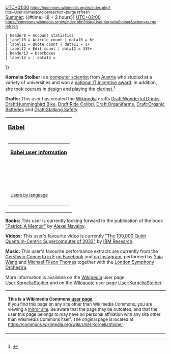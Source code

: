 {{Infobox person
| birth_name         = [https://beacons.ai/kornelia.stoiber Kornelia Stoiber]
| image              = File:Dew on grass Luc Viatour.jpg
| image_size         = 
| image_upright      = 
| alt                = From the description: Macro shot of dew on grass. (https://commons.m.wikimedia.org/wiki/File:Dew_on_grass_Luc_Viatour.jpg)
| caption            = This user believes in [https://en.wikipedia.org/wiki/Organic_products organic products] and [https://en.wikipedia.org/wiki/Green_technology green technology]. (Image: "[https://commons.wikimedia.org/wiki/File:Dew_on_grass_Luc_Viatour.jpg dew on grass]" by [https://commons.wikimedia.org/wiki/User:Lviatour Luc Viatour])
| occupation         = [https://en.wikipedia.org/wiki/Computer_scientist Computer Scientist]
| nationality        = [https://en.m.wikipedia.org/wiki/Austrian Austrian]
| education          =
*[https://en.wikipedia.org/wiki/University_College_London University College London]
*[https://en.wikipedia.org/wiki/University_of_Hertfordshire University of Hertfordshire]
*[https://en.wikipedia.org/wiki/Aalborg_University Aalborg University]
*[https://de.wikipedia.org/wiki/FH_Ober%C3%B6sterreich University of Applied Sciences Upper Austria]
| awards             = [https://ocg.at/fp-fh National IT Incentive Award Winner]
| website            =
*[https://beacons.ai/kornelia.stoiber Homepage]
*[https://facebook.com/kornelia.stoiber Facebook]
*[https://x.com/KorneliaStoiber X.com]
}}

{{Infobox
 | header1 = '''<big>KorneliaStoiber</big>'''<br><span style="font-weight: normal">— [https://en.wikipedia.org/wiki/Wikipedian Wikipedian] <u style="border-bottom: 1px dotted #000; text-decoration: none;">♀</u> —</span>
 | label2 = | data2 = [[File:IBM Q system (Fraunhofer 2).jpg|frameless|alt=From the description: "IBM Quantum System One in Ehningen, Germany." (https://commons.m.wikimedia.org/wiki/File:IBM_Q_system_(Fraunhofer_2).jpg)]]<br>This user is a [https://en.wikipedia.org/wiki/Computer_scientist computer scientist]. (Image: "[https://commons.wikimedia.org/wiki/File:IBM_Q_system_(Fraunhofer_2).jpg IBM Quantum System One in Ehningen, Germany.]" by [https://en.wikipedia.org/wiki/IBM_Research IBM Research])
 | label3 = Pronouns | data3 = [https://en.wikipedia.org/wiki/She/her she/her]
 | label4 = Country | data4 = {{flag|Austria}}
 | label5 = Current&nbsp;location | data5 = [https://en.wikipedia.org/wiki/Vienna Vienna]
 | label6 = Languages | data6 = [https://en.wikipedia.org/wiki/English English], [https://en.wikipedia.org/wiki/German German], [https://en.wikipedia.org/wiki/Spanish Spanish]
 | label7 = Time zone | data7 = [https://en.wikipedia.org/wiki/UTC%2B01:00 CET (UTC+01:00)],<br>[https://en.wikipedia.org/wiki/UTC%2B02:00 CEST (UTC+02:00)]
 | label8 = 
Current&nbsp;time | data8 = [https://en.wikipedia.org/wiki/Winter Winter]: {{#time:H:i|{{CURRENTTIME}} + 1 hours}} [https://en.wikipedia.org/wiki/UTC%2B01:00 UTC+01:00] <small>[[https://commons.wikimedia.org/w/index.php?title=User:KorneliaStoiber&action=purge refresh]]</small> <br>[https://en.wikipedia.org/wiki/Summer Summer]: {{#time:H:i|{{CURRENTTIME}} + 2 hours}} [https://en.wikipedia.org/wiki/UTC%2B02:00 UTC+02:00] <small>[[https://commons.wikimedia.org/w/index.php?title=User:KorneliaStoiber&action=purge refresh]]</small>
 | header9 = Account statistics
 | label10 = Article count | data10 = 6+
 | label11 = Quote count | data11 = 1+
 | label12 = Edit count | data12 = 335+
 | header13 = Userboxes
 | label14 = | data14 =

{{Userbox |border-c=#af7cb6 |border-s=1 |id-c=#e4d3e7 |id-s=14 |id-fc=#000 |info-c=#f2e9f3 |info-s=8 |info-fc=#000 |id=[[File:Noia_64_apps_karm.svg|45px]] |info= This user has been on Wikipedia for '''{{age in days|2024|10|5}} days'''.}}

{{Userbox |border-c=#999999 |border-s=1 |id-c=#DDDDDD |id-s=14 |id-fc=#000 |info-c=#EEEEEE |info-s=8 |info-fc=#000 |id=6 |info=This user has '''started at least 6''' [[Wikipedia:English_Wikipedia|English Wikipedia]] [[Wikipedia:Wikipedia:What_is_an_article|articles]].}}

{{Userbox |border-c=#999999 |border-s=1 |id-c=#DDDDDD |id-s=14 |id-fc=#000 |info-c=#EEEEEE |info-s=8 |info-fc=#000 |id=335 |info=This user has made over '''335''' edits.}}

{{Collapse top|Further Information|bg=#c1f9d0}}

{{Userbox |border-c=#999999 |border-s=1 |id-c=#DDDDDD |id-s=14 |id-fc=#000 |info-c=#EEEEEE |info-s=8 |info-fc=#000 |id=[[File:Nuvola_apps_kcmsystem.svg|45px]] |info=This user is an '''[[Wikipedia:Engineer|engineer]]'''.}}

{{Userbox |border-c=#999999 |border-s=1 |id-c=#DDDDDD |id-s=14 |id-fc=#000 |info-c=#EEEEEE |info-s=8 |info-fc=#000 |id=[[file:Flag_Austria_template.svg|45px]] |info=This user comes from '''[[Wikipedia:Austria|Austria]]'''.}}

{{Userbox |border-c=#999999 |border-s=1 |id-c=#DDDDDD |id-s=14 |id-fc=#000 |info-c=#EEEEEE |info-s=8 |info-fc=#000 |id=[[File:Wikipedia_Autoconfirmed.svg|45px]] |info=This user has '''[[Wikipedia:Wikipedia:AUTOCONFIRMED|autoconfirmed]]''' rights on the [[Wikipedia:English_Wikipedia|English Wikipedia]]. <small>([https://en.wikipedia.org/w/index.php?title=Special:UserRights&user=KorneliaStoiber verify])</small>}}

{{Collapse bottom}}
}}

'''Kornelia Stoiber''' is a [https://en.wikipedia.org/wiki/Computer_scientist computer scientist] from [https://en.wikipedia.org/wiki/Austria Austria] who studied at a variety of universities and won a [https://ocg.at/fp-fh national IT incentive award]. In addition, she took courses in [https://en.wikipedia.org/wiki/design design] and playing the [https://en.wikipedia.org/wiki/clarinet clarinet].<ref>{{Cite web
|title=Kornelia Stoiber on Beacons
|url=https://beacons.ai/kornelia.stoiber
|access-date=2024-10-05
|website=Beacons
|language=en
|url-status=live}}</ref>

'''Drafts:''' This user has created the [https://en.wikipedia.org/wiki/Wikipedia Wikipedia] drafts 
[https://en.wikipedia.org/wiki/Draft:Wonderful_Drinks Draft:Wonderful Drinks], [https://en.wikipedia.org/wiki/Draft:Hummingbird_Bike Draft:Hummingbird Bike], [https://en.wikipedia.org/wiki/Draft:Ride_Colibri Draft:Ride Colibri], [https://en.wikipedia.org/wiki/Draft:Organifarms Draft:Organifarms],
[https://en.wikipedia.org/wiki/Draft:Organic_Batteries Draft:Organic Batteries] and 
[https://en.wikipedia.org/wiki/Draft:Stalking_Safety Draft:Stalking Safety].

<!--{|style="margin-bottom: 0.5em; padding:0.3em; border: #99B3FF solid 1px; background: #F9F9F9; text-align: center"
|-
| '''<big>[[Special:MyLanguage/User language|Babel]]</big>'''
|-
| {{#babel:de|en-5|es-1}}
|}
-->
{|style="margin-bottom: 0.5em; padding:0.3em; border: #99B3FF solid 1px; background: #F9F9F9; text-align: center"
|-
| '''<big>[https://en.wikipedia.org/wiki/User_language Babel]</big>'''
|-
|

{|style="margin-bottom: 0.5em; border: #99B3FF solid 1px; background: #FFF; text-align: center"
|-
| '''[[Commons:Babel|Babel user information]]'''
|-
| {{Userbox |border-c=#93F4AD |border-s=1 |id-c=#93F4AD |id-s=12 |id-fc=#000 |info-c=#CFFADE |info-s=8 |info-fc=#000 |id=de-N |info=Diese Benutzerin spricht [https://commons.wikimedia.org/wiki/Category:User_de Deutsch] als [https://commons.wikimedia.org/wiki/Category:User_de-N Muttersprache].}}<br>{{Userbox |border-c=#91DDE5 |border-s=1 |id-c=#91DDE5 |id-s=12 |id-fc=#000 |info-c=#D8F6FE |info-s=8 |info-fc=#000 |id=en-5 | info=This user has [https://commons.wikimedia.org/wiki/Category:User_en-5 professional] knowledge of [https://commons.wikimedia.org/wiki/Category:User_en English].}}<br>{{Userbox |border-c=#DAC2DD |border-s=1 |id-c=#DAC2DD |id-s=12 |id-fc=#000 |info-c=#EEE0F1 |info-s=8 |info-fc=#000 |id=es-1 |info=Esta usuaria tiene un conocimiento [https://commons.wikimedia.org/wiki/Category:User_es-1 básico] del [https://commons.wikimedia.org/wiki/Category:User_es español].}}
|-
| <small>[https://commons.wikimedia.org/wiki/Category:Users_by_language Users by language]</small>
|-
|}

|}

'''Books:''' This user is currently looking forward to the publication of the book [https://en.wikipedia.org/wiki/Patriot_(book) "Patriot: A Memoir"] by [https://en.wikipedia.org/wiki/Alexei_Navalny Alexei Navalny].

'''Videos:''' This user's favourite video is currently [https://youtube.com/watch?v=7aa_ik_UYTw "The 100,000 Qubit Quantum-Centric Supercomputer of 2033"] by [https://en.wikipedia.org/wiki/IBM_Research IBM Research].

'''Music:''' This user's favourite performance extracts are currently from the [https://en.wikipedia.org/wiki/Concerto_in_F_(Gershwin) Gershwin Concerto in F] [https://facebook.com/share/v/kHrnenbcALnmJwmb on Facebook] and [https://instagram.com/p/CXwNSXosiF_ on Instagram], performed by [https://en.wikipedia.org/wiki/Yuja_Wang Yuja Wang] and [https://en.wikipedia.org/wiki/Michael_Tilson_Thomas Michael Tilson Thomas] together with the [https://en.wikipedia.org/wiki/London_Symphony_Orchestra London Symphony Orchestra].

More information is available on the [https://en.wikipedia.org/wiki/Wikipedia Wikipedia] user page [https://en.wikipedia.org/wiki/User:KorneliaStoiber User:KorneliaStoiber] and on the [https://en.wikipedia.org/wiki/Wikiquote Wikiquote] user page [https://en.wikiquote.org/wiki/User:KorneliaStoiber User:KorneliaStoiber].

{{clear}}
{|style="margin-bottom: 0.5em; border: #a3bcbf solid 1px; background: #f5feff; text-align: center"
|<small>'''This is a Wikimedia Commons [[Wikipedia:Wikipedia:User_pages|user page]].'''<br>If you find this page on any site other than Wikimedia Commons, you are viewing a [[Wikipedia:Wikipedia:Mirrors_and_forks|mirror site]]. Be aware that the page may be outdated, and that the user this page belongs to may have no personal affiliation with any site other than Wikimedia Commons itself. The original page is located at [https://commons.wikimedia.org/wiki/User:KorneliaStoiber https://commons.wikimedia.org/wiki/User:KorneliaStoiber].</small>
|}

